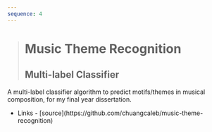 ```yaml
---
sequence: 4
---
```



> # Music Theme Recognition
>
> ## Multi-label Classifier

A multi-label classifier algorithm to predict motifs/themes in musical composition, for my final year dissertation.

- <Icon name="lucide:link" />
  <span class="sr-only">Links</span>
  - [<Icon name="mdi:github" />source](https://github.com/chuangcaleb/music-theme-recognition)
